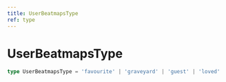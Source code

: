 ```yaml
---
title: UserBeatmapsType
ref: type
---
```


# UserBeatmapsType

```ts
type UserBeatmapsType = 'favourite' | 'graveyard' | 'guest' | 'loved' | 'most_played' | 'nominated' | 'pending' | 'ranked';
```

